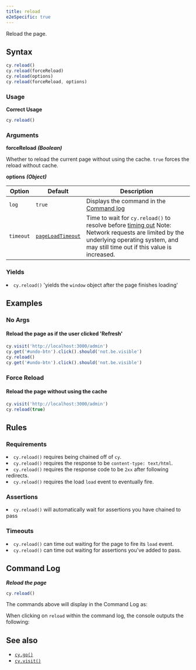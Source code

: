 ```yaml
---
title: reload
e2eSpecific: true
---
```


Reload the page.

## Syntax

```javascript
cy.reload()
cy.reload(forceReload)
cy.reload(options)
cy.reload(forceReload, options)
```

### Usage

**<Icon name="check-circle" color="green"></Icon> Correct Usage**

```javascript
cy.reload()
```

### Arguments

**<Icon name="angle-right"></Icon> forceReload** **_(Boolean)_**

Whether to reload the current page without using the cache. `true` forces the
reload without cache.

**<Icon name="angle-right"></Icon> options** **_(Object)_**

| Option    | Default                                                        | Description                                                                                                                                                                                        |
| --------- | -------------------------------------------------------------- | -------------------------------------------------------------------------------------------------------------------------------------------------------------------------------------------------- |
| `log`     | `true`                                                         | Displays the command in the [Command log](/guides/core-concepts/cypress-app#Command-Log)                                                                                                           |
| `timeout` | [`pageLoadTimeout`](/guides/references/configuration#Timeouts) | Time to wait for `cy.reload()` to resolve before [timing out](#Timeouts) Note: Network requests are limited by the underlying operating system, and may still time out if this value is increased. |

### Yields [<Icon name="question-circle"/>](/guides/core-concepts/introduction-to-cypress#Subject-Management)

<List><li>`cy.reload()` 'yields the `window` object after the page finishes
loading' </li></List>

## Examples

### No Args

#### Reload the page as if the user clicked 'Refresh'

```javascript
cy.visit('http://localhost:3000/admin')
cy.get('#undo-btn').click().should('not.be.visible')
cy.reload()
cy.get('#undo-btn').click().should('not.be.visible')
```

### Force Reload

#### Reload the page without using the cache

```javascript
cy.visit('http://localhost:3000/admin')
cy.reload(true)
```

## Rules

### Requirements [<Icon name="question-circle"/>](/guides/core-concepts/introduction-to-cypress#Chains-of-Commands)

<List><li>`cy.reload()` requires being chained off of
`cy`.</li><li>`cy.reload()` requires the response to be
`content-type: text/html`.</li><li>`cy.reload()` requires the response code to
be `2xx` after following redirects.</li><li>`cy.reload()` requires the load
`load` event to eventually fire.</li></List>

### Assertions [<Icon name="question-circle"/>](/guides/core-concepts/introduction-to-cypress#Assertions)

<List><li>`cy.reload()` will automatically wait for assertions you have chained
to pass</li></List>

### Timeouts [<Icon name="question-circle"/>](/guides/core-concepts/introduction-to-cypress#Timeouts)

<List><li>`cy.reload()` can time out waiting for the page to fire its `load`
event.</li><li>`cy.reload()` can time out waiting for assertions you've added to
pass.</li></List>

## Command Log

**_Reload the page_**

```javascript
cy.reload()
```

The commands above will display in the Command Log as:

<DocsImage src="/img/api/reload/test-page-after-reload-button.png" alt="Command Log reload" ></DocsImage>

When clicking on `reload` within the command log, the console outputs the
following:

<DocsImage src="/img/api/reload/command-log-for-reload-cypress.png" alt="Console Log reload" ></DocsImage>

## See also

- [`cy.go()`](/api/commands/go)
- [`cy.visit()`](/api/commands/visit)
